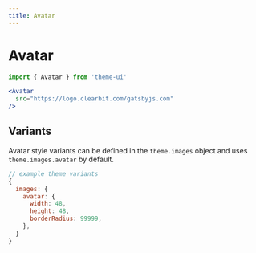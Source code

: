 ```yaml
---
title: Avatar
---
```


# Avatar

```js
import { Avatar } from 'theme-ui'
```

```jsx live=true
<Avatar
  src="https://logo.clearbit.com/gatsbyjs.com"
/>
```

## Variants

Avatar style variants can be defined in the `theme.images` object and uses `theme.images.avatar` by default.

```js
// example theme variants
{
  images: {
    avatar: {
      width: 48,
      height: 48,
      borderRadius: 99999,
    },
  }
}
```
